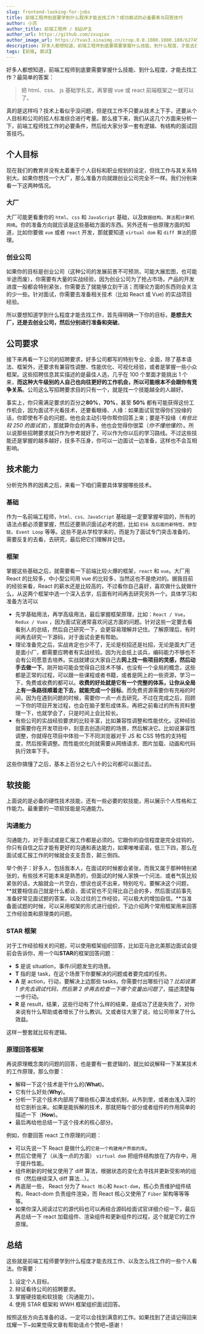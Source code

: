 ```yaml
---
slug: frontend-looking-for-jobs
title: 前端工程师到底要学到什么程序才能去找工作？成功面试的必备要素与回答技巧
author: 小苏
author_title: 前端工程师 / B站UP主
author_url: https://github.com/zxuqian
author_image_url: https://tvax3.sinaimg.cn/crop.0.0.1080.1080.180/b2745d44ly8g8s4muqeggj20u00u0n0k.jpg?KID=imgbed,tva&Expires=1582389585&ssig=EvXmyu%2FXsX
description: 好多人都想知道，前端工程师到底要需要掌握什么技能、到什么程度，才能去找工作？最简单的答案：
tags: [前端, 面试]
---
```


好多人都想知道，前端工程师到底要需要掌握什么技能、到什么程度，才能去找工作？最简单的答案：

> 把 html、css、 js 基础学扎实，再掌握 vue 或 react 前端框架之一就可以了。

真的是这样吗？技术上看似乎没问题，但是找工作不只要从技术上下手，还要从个人目标和公司的招人标准综合进行考量。那么接下来，我们从这几个方面来分析一下，前端工程师找工作的必要条件，然后给大家分享一套有逻辑、有结构的面试回答技巧。

<!-- truncate -->

## 个人目标

现在我们的教育并没有太着重于个人目标和职业规划的设定，但找工作与其关系特别大。如果你想找一个大厂，那么准备方向就跟创业公司完全不一样。我们分别来看一下这两种情况。

### 大厂

大厂可能更看重你的 `html`、`css` 和 `JavaScript` 基础，以及`数据结构`、`算法`和`计算机网络`。你的准备方向就应该是这些基础方面的东西。另外还有一些原理方面的知道，比如你要做 `vue` 或者 `react` 开发，那就要知道 `virtual dom` 和 `diff 算法`的原理。

### 创业公司

如果你的目标是创业公司（这种公司的发展前景不可预测，可能大展宏图，也可能半途而废），你需要有大量的实战经验，因为创业公司为了抢占市场，产品的开发进度一般都会特别紧张，你需要去了就能够立刻干活；而理论方面的东西则会关注的少一些。针对面试，你需要去准备相关技术（比如 React 或 Vue) 的实战项目经验。

所以要想知道学到什么程度才能去找工作，首先得明确一下你的目标，**是想去大厂，还是去创业公司，然后分别进行准备和突破**。

## 公司要求

接下来再看一下公司的招聘要求，好多公司都写的特别专业、全面，除了基本语法、框架外，还要求有兼容性调整、性能优化、可视化经验，或者是掌握一些小众框架。这些招聘信息其实描述的是最佳人选，几乎在 100 个里面才能挑出 1 个来，**而这种大牛级别的人自己也向往更好的工作机会，所以可能根本不会跟你有竞争关系**。公司这么写招聘要求目的只有一个，就是找一个技能越全的人越好。

事实上，你只需满足要求的百分之**80%**，**70%**，甚至 **50%** 都有可能获得这份工作机会，因为面试不光看技术，还要看眼缘、人缘：如果面试官觉得你们投缘的话，你即使有不会的问题，他也会主动引导你帮你回答上来；要是不投缘（_有些比较 250 的面试官_），那就算你会的再多，他也会觉得你很菜（_你不懂他懂的_）。所以说那些招聘要求就只作为参考就好了，可以作为你以后的学习路线。不过这些技能还是掌握的越多越好，技多不压身，你可以一边面试一边准备，这样也不会互相影响。

## 技术能力

分析完外界的因素之后，来看一下咱们需要具体掌握哪些技术。

### 基础

作为一名前端工程师，`html、css、JavaScript` 基础是一定要掌握牢固的，所有的语法点都必须要掌握，然后还要熟识面试必考的题，比如 `ES6 及后面的新特性`、`原型链`、`Event Loop` 等等。这些不是从学校学来的，而是为了面试专门突击准备的，需要反复的去看，去研究，最后把它们理解并记住。

### 框架

掌握这些基础之后，就需要看一下前端比较火爆的框架，`react` 和 `vue`。大厂用 React 的比较多，中小型公司用 vue 的比较多，当然这也不是绝对的。据我目前的经验来看，React 的薪水还是比较高的，不过看你自己喜好，喜欢做什么就做什么，从这两个框架中选一个深入去学，后面有时间再去研究另外一个。具体学习和准备方法可以

- 先学基础用法，再学高级用法，最后掌握框架原理，比如：`React / Vue`，`Redux / Vuex` ，因为面试官通常喜欢问这方面的问题。针对这些一定要去看看别人的总结，然后自己研究一下，会更容易理解并记住。了解原理后，有时间再去研究一下源码，对于面试会更有帮助。
- 理论准备完之后，实战肯定也少不了，无论是校招还是社招，无论是面大厂还是面小厂，都需要应聘者有实战经验。因为光会纸上谈兵，编码能力不够也不会有公司愿意去培养。实战就建议大家自己去**网上找一些项目的灵感，然后动手去做一下**。刚开始可能会觉得自己技术不够，也没有一个全局的概念，这些都是正常的过程，可以跟一些课程或者书籍，或者是网上的一些资源，学习一下，免费或收费的都可以。**收费的好处就是它有一个完整的体系，让你从全局上有一条路径顺着走下去，就能完成一个目标**。而免费资源需要你有充裕的时间，因为在遇到问题的时候，需要你一点一点去研究。不过在完成之后，回顾一下你的项目开发过程，也会在脑子里形成体系，再把之前看过的所有资料整理一下，也就学会了，只是时间上会比较长。
- 有些公司的实战经验要求的比较丰富，比如兼容性调整和性能优化。这种经验就需要你在开发项目中，刻意去创造问题的场景，然后解决它。比如说兼容性调整，你就得在项目中体验一下不同浏览器对于 JS 和 CSS 特性的支持程度，然后按需调整。而性能优化则就需要从网络请求、图片加载、动画和代码执行效率下手。

这些你搞懂了之后，基本上百分之七八十的公司都可以面过去。

## 软技能

上面说的是必备的硬性技术技能，还有一些必要的软技能，用以展示个人性格和工作能力。最重要的一项软技能是沟通能力。

### 沟通能力

沟通能力，对于面试或是汇报工作都是必须的。它跟你的自信程度是完全挂钩的，你只有自信之后才能有更好的沟通和表达能力，如果唯唯诺诺，低三下四，那么在面试或汇报工作的时候就会支支吾吾，颠三倒四。

举个例子：好多人，包括我本人，在面试的时候都会紧张，而我又属于那种特别紧张的，有些技术可能本来是熟悉的，但面试的时候人家换一个问法、或者气氛比较紧张的话，大脑就会一片空白，想说也说不出来，特别吃亏。要解决这个问题，**就要相信自己就是什么都会，面试官也不见得比自己会的多，然后面试前事先准备好常见面试题的答案，以及过往的工作经验，可以极大的增加自信。**当准备面试题的时候，可以采用框架的形式进行组织，下边介绍两个常用框架用来回答工作经验类和原理类的问题。

### STAR 框架

对于工作经验相关的问题，可以使用框架组织回答，比如亚马逊北美那边面试会提前会告诉你，用一个叫**STAR**的框架回答问题：

- **S** 是说 situation，事件/问题发生的场景。
- **T** 指的是 task，在这个场景下你要解决的问题或者要完成的任务。
- **A** 是 action，行动，要解决上边那些 tasks，你需要付出哪些行动？_比如说第 1 步先去调试代码，然后第 2 步再去检查一下哪个变量出问题了_，描述清楚每一步行动。
- **R** 是 result，结果，这些行动有了什么样的结果，是成功了还是失败了，对你来说有什么帮助或者增长了什么教训。又或者往大里了说，给公司带来了什么效益。

这样一整套就比较有逻辑。

### 原理回答框架

再说原理概念类的问题的回答，也是要有一套逻辑的，就比如说解释一下某某技术的工作原理，那么你要：

- 解释一下这个技术是干什么的(**What**)。
- 它有什么好处(**Why**)。
- 分析一下这个技术内部用了哪些核心算法或机制，从外到里，或者由浅入深的给它剖析出来。如果是能拆解的技术，那就把每个部分或者组件的作用简单的描述一下（**How**)。
- 最后再给他总结一下这个技术的核心部分。

例如，你要回答 react 工作原理的问题：

- 可以先说一下 React 是做什么的`它是一个构建用户界面的库`。
- 然后它使用了（从浅一点的方面） `virtual dom` 把组件结构放在了内存中，用于提升性能。
- 组件刷新的时候又使用了 diff 算法，根据状态的变化去寻找并更新受影响的组件（然后继续深入 diff 算法...）。
- 再底层一些， React 分为了 `React 核心`和 `React-dom`，核心负责维护组件结构，React-dom 负责组件渲染，而 React 核心又使用了 `Fiber` 架构等等等等。
- 如果你深入阅读过它的源代码也可以再结合源码给面试官详细介绍一下，最后再总结一下 react 加载组件、渲染组件和更新组件的过程，这个就是它的工作原理。

## 总结

这些就是前端工程师要学到什么程度才能去找工作、以及怎么找工作的一些个人看法。你需要：

1. 设定个人目标。
2. 辩证看待公司的招聘要求。
3. 掌握硬技能和软技能（沟通能力）。
4. 使用 STAR 框架和 WWH 框架组织面试回答。

按照这些方向去准备的话，一定可以会找到满意的工作。如果找到了还请记得回来炫耀一下~如果觉得文章有帮助请点个赞吧~感谢！
